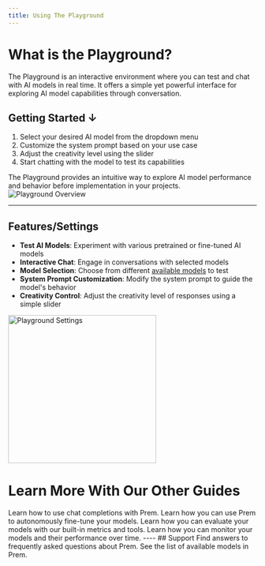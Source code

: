 ```yaml
---
title: Using The Playground
---
```


# What is the Playground?
The Playground is an interactive environment where you can test and chat with AI models in real time. It offers a simple yet powerful interface for exploring AI model capabilities through conversation.

## Getting Started ↓

1. Select your desired AI model from the dropdown menu
2. Customize the system prompt based on your use case
3. Adjust the creativity level using the slider
4. Start chatting with the model to test its capabilities

The Playground provides an intuitive way to explore AI model performance and behavior before implementation in your projects.
<img src="https://static.premai.io/prem-saas-docs/playground/overview/playground-intro.gif" alt="Playground Overview" />


---
## Features/Settings

- **Test AI Models**: Experiment with various pretrained or fine-tuned AI models
- **Interactive Chat**: Engage in conversations with selected models
- **Model Selection**: Choose from different [available models](/resources/available-models) to test
- **System Prompt Customization**: Modify the system prompt to guide the model's behavior
- **Creativity Control**: Adjust the creativity level of responses using a simple slider

<img 
  src="https://static.premai.io/prem-saas-docs/playground/overview/playground-settings.png" 
  alt="Playground Settings" 
  width="300"
  height="300"
/>

# Learn More With Our Other Guides
<CardGroup cols={2}>
  <Card title="Get Started" icon="flag-checkered" href="/get-started/quick-start">
    Learn how to use chat completions with Prem.
  </Card>  
  <Card title="Autonomous Fine-Tuning" icon="robot" href="/finetuning/overview">
    Learn how you can use Prem to autonomously fine-tune your models.
  </Card>
  <Card title="Evaluations" icon="chart-simple" href="/evaluations/overview">
    Learn how you can evaluate your models with our built-in metrics and tools.
  </Card>
  <Card title="Stats" icon="chart-line" href="/stats/overview">
    Learn how you can monitor your models and their performance over time.
  </Card>
</CardGroup>
----
## Support
<CardGroup cols={2}>
  <Card title="FAQ" icon="question" href="/resources/faq">
    Find answers to frequently asked questions about Prem.
  </Card>
  <Card title="Available Models" icon="notebook" href="/resources/available-models">
    See the list of available models in Prem.
  </Card>
</CardGroup>